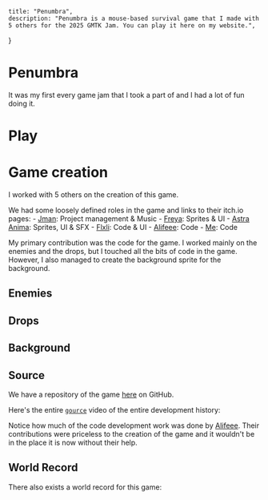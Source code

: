 
    title: "Penumbra",
    description: "Penumbra is a mouse-based survival game that I made with 5 others for the 2025 GMTK Jam. You can play it here on my website.",
}

# Penumbra

<LazyLocalImage src={image} />

It was my first every game jam that I took a part of and I had a lot of fun doing it.

# Play



# Game creation

I worked with 5 others on the creation of this game.

We had some loosely defined roles in the game and links to their itch.io pages:
    - [Jman](https://jman9092.itch.io/): Project management & Music
    - [Freya](https://nanofreya.itch.io/): Sprites & UI
    - [Astra Anima](https://astraanima.itch.io/): Sprites, UI & SFX
    - [Flxli](https://flxli227.itch.io/): Code & UI
    - [Alifeee](https://alifeee.itch.io/): Code
    - [Me](https://rijndael1998.itch.io/): Code


My primary contribution was the code for the game. I worked mainly on the enemies and the drops, but I touched all the bits of code in the game. However, I also managed to create the background sprite for the background.

## Enemies


## Drops


## Background


## Source 
We have a repository of the game [here](https://github.com/alifeee/penumbra) on GitHub. 

Here's the entire [`gource`](https://gource.io/) video of the entire development history:
<YoutubeEmbed videoID="P8MrvkaZbsI"/>

Notice how much of the code development work was done by [Alifeee](https://alifeee.co.uk/). Their contributions were priceless to the creation of the game and it wouldn't be in the place it is now without their help.

## World Record

There also exists a world record for this game:
<YoutubeEmbed videoID="k4JHH0f8rdw"/>

